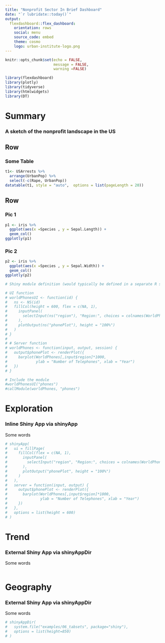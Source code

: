 ```yaml
---
title: "Nonprofit Sector In Brief Dashboard"
date: "`r lubridate::today()`"
output: 
  flexdashboard::flex_dashboard:
    orientation: rows
    social: menu
    source_code: embed
    theme: cosmo
    logo: urban-institute-logo.png
---
```


```r
knitr::opts_chunk$set(echo = FALSE, 
                      message = FALSE, 
                      warning =FALSE)
```

```r
library(flexdashboard)
library(plotly)
library(tidyverse)
library(htmlwidgets)
library(DT)
```



Summary 
=======================================================================

### A sketch of the nonprofit landscape in the US


Row {data-height=600}
-----------------------------------------------------------------------

### Some Table

```r
t1<- USArrests %>%
  arrange(UrbanPop) %>%
  select(-c(Rape, UrbanPop))
datatable(t1, style = "auto",  options = list(pageLength = 20))
```


Row {data-height=400}
-----------------------------------------------------------------------

### Pic 1
```r
p1 <- iris %>%
  ggplot(aes(x =Species , y = Sepal.Length)) +
  geom_col()
ggplotly(p1)
```

### Pic 2
```r
p2 <- iris %>%
  ggplot(aes(x =Species , y = Sepal.Width)) +
  geom_col()
ggplotly(p2)
```


```r
# Shiny module definition (would typically be defined in a separate R script)

# UI function
# worldPhonesUI <- function(id) {
#   ns <- NS(id)
#   fillCol(height = 600, flex = c(NA, 1), 
#     inputPanel(
#       selectInput(ns("region"), "Region:", choices = colnames(WorldPhones))
#     ),
#     plotOutput(ns("phonePlot"), height = "100%")
#   )
# }
# 
# # Server function
# worldPhones <- function(input, output, session) {
#   output$phonePlot <- renderPlot({
#     barplot(WorldPhones[,input$region]*1000, 
#             ylab = "Number of Telephones", xlab = "Year")
#   })
# }

# Include the module
#worldPhonesUI("phones")
#callModule(worldPhones, "phones")
```


Exploration
=======================================================================

### Inline Shiny App via shinyApp

Some words

```r
# shinyApp(
#   ui = fillPage(
#     fillCol(flex = c(NA, 1), 
#       inputPanel(
#         selectInput("region", "Region:", choices = colnames(WorldPhones))
#       ),
#       plotOutput("phonePlot", height = "100%")
#     )
#   ),
#   server = function(input, output) {
#     output$phonePlot <- renderPlot({
#       barplot(WorldPhones[,input$region]*1000, 
#               ylab = "Number of Telephones", xlab = "Year")
#     })
#   },
#   options = list(height = 600)
# )
```


Trend
=======================================================================

### External Shiny App via shinyAppDir

Some words

```r

```


Geography
=======================================================================

### External Shiny App via shinyAppDir

Some words

```r
# shinyAppDir(
#   system.file("examples/06_tabsets", package="shiny"),
#   options = list(height=850)
# )
```

